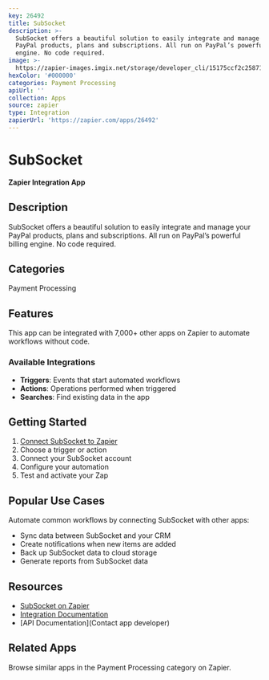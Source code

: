```yaml
---
key: 26492
title: SubSocket
description: >-
  SubSocket offers a beautiful solution to easily integrate and manage your
  PayPal products, plans and subscriptions. All run on PayPal’s powerful billing
  engine. No code required.
image: >-
  https://zapier-images.imgix.net/storage/developer_cli/15175ccf2c2587177949431a973e6074.png?auto=format%2Ccompress&ixlib=python-3.0.0&q=50
hexColor: '#000000'
categories: Payment Processing
apiUrl: ''
collection: Apps
source: zapier
type: Integration
zapierUrl: 'https://zapier.com/apps/26492'
---
```

# SubSocket

**Zapier Integration App**

## Description

SubSocket offers a beautiful solution to easily integrate and manage your PayPal products, plans and subscriptions. All run on PayPal’s powerful billing engine. No code required.

## Categories

Payment Processing

## Features

This app can be integrated with 7,000+ other apps on Zapier to automate workflows without code.

### Available Integrations

- **Triggers**: Events that start automated workflows
- **Actions**: Operations performed when triggered
- **Searches**: Find existing data in the app

## Getting Started

1. [Connect SubSocket to Zapier](https://zapier.com/apps/26492)
2. Choose a trigger or action
3. Connect your SubSocket account
4. Configure your automation
5. Test and activate your Zap

## Popular Use Cases

Automate common workflows by connecting SubSocket with other apps:

- Sync data between SubSocket and your CRM
- Create notifications when new items are added
- Back up SubSocket data to cloud storage
- Generate reports from SubSocket data

## Resources

- [SubSocket on Zapier](https://zapier.com/apps/26492)
- [Integration Documentation](https://zapier.com/apps/26492/integrations)
- [API Documentation](Contact app developer)

## Related Apps

Browse similar apps in the Payment Processing category on Zapier.
